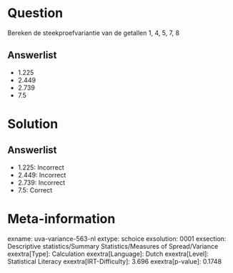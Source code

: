 Question
========

Bereken de steekproefvariantie van de getallen 1, 4, 5, 7, 8

Answerlist
----------

* 1.225
* 2.449
* 2.739
* 7.5

Solution
========

Answerlist
----------

* 1.225: Incorrect
* 2.449: Incorrect
* 2.739: Incorrect
* 7.5: Correct

Meta-information
================
exname: uva-variance-563-nl
extype: schoice
exsolution: 0001
exsection: Descriptive statistics/Summary Statistics/Measures of Spread/Variance
exextra[Type]: Calculation
exextra[Language]: Dutch
exextra[Level]: Statistical Literacy
exextra[IRT-Difficulty]: 3.696
exextra[p-value]: 0.1748
